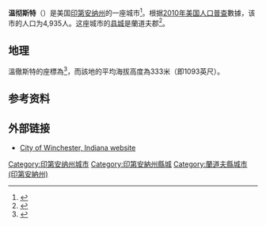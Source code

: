 {{Infobox settlement
|name            = 溫徹斯特
|official_name            = 温彻斯特市
|nickname                 = Dub - C (WC)，糖奶油派首都
|settlement_type          = [[城市|城市]]
|image_skyline            = Randolph County Courthouse and monument.jpg
|imagesize                = 250px
|image_caption            = 位于温彻斯特市中心的倫道夫縣法院和退伍軍人紀念碑
|image_map = Randolph_County_Indiana_Incorporated_and_Unincorporated_areas_Winchester_Highlighted.svg
|mapsize                  = 250px
|map_caption              = 温彻斯特在印第安纳州的位置
|image_map1               = Winchester,_Indiana_from_the_air.jpg
|mapsize1                 = 200px
|map_caption1             = 从天空向下拍摄的温彻斯特
|subdivision_type         = [[List_of_countries|国家]]
|subdivision_name         = [[美国|美国]]
|subdivision_type1        = [[Political_divisions_of_the_United_States|州份]]
|subdivision_name1        = [[印第安纳州|印第安纳州]]
|subdivision_type2        = [[郡|郡]]
|subdivision_name2        = [[蘭道夫縣_(印地安纳州)|蘭道夫縣]]
|subdivision_type3        = [[鎮區_(美國)|鎮區]]
|subdivision_name3        = [[白河鎮_(印第安纳州)|白河镇]]
|government_type          = 
|leader_title             = [[市长|市长]]
|leader_name              = 尚恩·比鲁姆（D）
|established_date         = 
|area_magnitude           = 
|area_land_km2            = 8.62
|area_water_km2           = 0.03
|area_footnotes           = <ref name="census-g001">{{cite web
  |url=http://factfinder.census.gov/bkmk/table/1.0/en/DEC/10_SF1/G001/1600000US1884752
  |title=G001 - Geographic Identifiers - 2010 Census Summary File 1
  |accessdate=2015-07-29
  |publisher=[[United_States_Census_Bureau|United States Census Bureau]]
  |archive-url=https://archive.today/20200213061042/http://factfinder.census.gov/bkmk/table/1.0/en/DEC/10_SF1/G001/1600000US1884752
  |archive-date=2020-02-13
  |dead-url=yes
  }}</ref>
|area_total_km2           = 8.65
|area_total_sq_mi         = 3.34
|area_land_sq_mi          = 3.33
|area_water_sq_mi         = 0.01
|elevation_footnotes      = <ref name="GR3">{{cite web|url=http://geonames.usgs.gov|accessdate=2008-01-31|title=US Board on Geographic Names|publisher=[[United_States_Geological_Survey|United States Geological Survey]]|date=2007-10-25|archive-date=2008-02-01|archive-url=https://web.archive.org/web/20080201052953/http://geonames.usgs.gov/|dead-url=no}}</ref>
|elevation_m              = 333
|elevation_ft             = 1093
|named_for               =罕布夏郡[[温彻斯特|温彻斯特]]
|coordinates              = {{coord|40|10|23|N|84|58|39|W|region:US_type:city|display=inline,title}}
|population_footnotes     = <ref name ="FactFinder">{{cite web|title=American FactFinder|url=http://factfinder2.census.gov/faces/nav/jsf/pages/index.xhtml|publisher=[[United_States_Census_Bureau|United States Census Bureau]]|accessdate=2012-12-11|archive-date=2012-02-17|archive-url=https://www.webcitation.org/65WtHj6J5?url=http://factfinder2.census.gov/faces/nav/jsf/pages/index.xhtml|dead-url=no}}</ref>
|population_as_of         = [[2010_United_States_Census|2010]]
|population_est           = 4887
|pop_est_as_of            = 2012<ref name="2012 Pop Estimate">{{cite web|title=Population Estimates|url=http://www.census.gov/popest/data/cities/totals/2012/SUB-EST2012.html|publisher=[[United_States_Census_Bureau|United States Census Bureau]]|accessdate=2013-06-25|archive-url=https://www.webcitation.org/6HQu4Spqa?url=http://www.census.gov/popest/data/cities/totals/2012/SUB-EST2012.html|archive-date=2013-06-17|dead-url=yes}}</ref>
|population_total         = 4935
|population_density_sq_mi = 1482.0
|population_density_km2   = 572.2
|timezone                 = [[North_American_Eastern_Time_Zone|EST]]
|utc_offset               = -5
|timezone_DST             = [[Eastern_Daylight_Time|EDT]]
|utc_offset_DST           = -4 |
|postal_code_type         = [[ZIP_code|邮递区号]]
|postal_code              = 47394
|area_code                = 765
|blank_name               = [[Federal_Information_Processing_Standard|FIPS code]]
|blank_info               = 18-84752<ref name="GR2">{{cite web|url=http://factfinder2.census.gov|publisher=[[United_States_Census_Bureau|United States Census Bureau]]|accessdate=2008-01-31|title=American FactFinder|archive-date=2013-09-11|archive-url=https://web.archive.org/web/20130911234518/http://factfinder2.census.gov/|dead-url=no}}</ref>
|blank1_name              = [[Geographic_Names_Information_System|GNIS]] feature ID
|blank1_info              = [http://geonames.usgs.gov/pls/gnispublic/f?p=gnispq:3:::NO::P3_FID:446166 446166]
|footnotes                = 
|website                  = {{url|http://www.winchester-in.gov/}}
}}

'''温彻斯特'''（{{lang-en|Winchester}}）是美国[[印第安纳州|印第安纳州]]的一座城市<ref>{{cite gnis|446166|Winchester, Indiana|2017-03-10}}</ref>。根据[[2010年美国人口普查|2010年美国人口普查]]數據，该市的人口为4,935人。这座城市的[[县城|县城]]是蘭道夫郡<ref name="GR6">{{cite web|url=http://www.naco.org/Counties/Pages/FindACounty.aspx|accessdate=2011-06-07|title=Find a County|publisher=National Association of Counties|archive-date=2018-12-26|archive-url=https://web.archive.org/web/20181226034108/https://explorer.naco.org/|dead-url=no}}</ref>。
== 地理 ==
溫徹斯特的座標為{{coord|40|10|23|N|84|58|39|W|type:city_region:US-AL_source:GNS-enwiki|display=inline}}<ref name="GNIS">{{cite gnis|446166|Winchester}}</ref>，而該地的平均海拔高度為333米（即1093英尺）。
==参考资料==
{{reflist}}

==外部链接==
* [http://www.winchesterindiana.us/ City of Winchester, Indiana website] {{Wayback|url=http://www.winchesterindiana.us/ |date=20110427024102 }}

{{印地安納州縣城}}
{{蘭道夫縣 (印地安纳州)}}
{{Authority control}}

{{DEFAULTSORT:Winchester}}
[[Category:印第安纳州城市|Category:印第安纳州城市]]
[[Category:印第安納州縣城|Category:印第安納州縣城]]
[[Category:蘭道夫縣城市_(印第安納州)|Category:蘭道夫縣城市 (印第安納州)]]

{{Indiana-geo-stub}}
